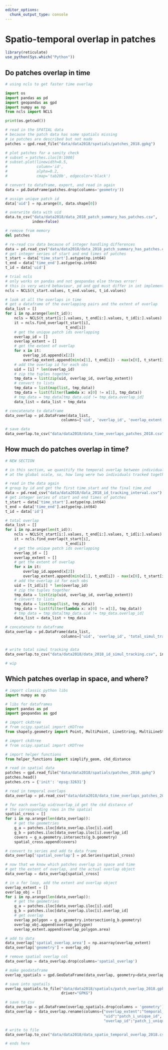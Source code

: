 ```yaml
---
editor_options: 
  chunk_output_type: console
---
```


# Spatio-temporal overlap in patches

```r
library(reticulate)
use_python(Sys.which("Python"))
```

## Do patches overlap in time

```python
# using ncls to get faster time overlap

import os
import pandas as pd
import geopandas as gpd
import numpy as np
from ncls import NCLS

print(os.getcwd())

# read in the SPATIAL data
# because the patch data has some spatials missing
# ie patches are described but not made
patches = gpd.read_file("data/data2018/spatials/patches_2018.gpkg")

# plot patches for a sanity check
# subset = patches.iloc[0:1000]
# subset.plot(linewidth=0.5,
#             column='id',
#             alpha=0.2,
#             cmap='tab20b', edgecolor='black')

# convert to dataframe, export, and read in again
data = pd.DataFrame(patches.drop(columns='geometry'))

# assign unique patch id
data['uid'] = np.arange(0, data.shape[0])

# overwrite data with uid
data.to_csv("data/data2018/data_2018_patch_summary_has_patches.csv",
            index=False)

# remove from memory
del patches

# re-read csv data because of integer handling differences
data = pd.read_csv("data/data2018/data_2018_patch_summary_has_patches.csv")
# get integer series of start and end times of patches
t_start = data['time_start'].astype(np.int64)
t_end = data['time_end'].astype(np.int64)
t_id = data['uid']

# trial ncls
# only works on pandas and not geopandas else throws error!
# this is very weird behaviour, pd and gpd must differ in int implementation
ncls = NCLS(t_start.values, t_end.values, t_id.values)

# look at all the overlaps in time
# get a dataframe of the overlapping pairs and the extent of overlap
data_list = []
for i in np.arange(len(t_id)):
    ncls = NCLS(t_start[i:].values, t_end[i:].values, t_id[i:].values)
    it = ncls.find_overlap(t_start[i],
                           t_end[i])
    # get the unique patch ids overlapping
    overlap_id = []
    overlap_extent = []
    # get the extent of overlap
    for x in it:
        overlap_id.append(x[2])
        overlap_extent.append(min(x[1], t_end[i]) - max(x[0], t_start[i]))
    # add the overlap id for each obs
    uid = [i] * len(overlap_id)
    # zip the tuples together
    tmp_data = list(zip(uid, overlap_id, overlap_extent))
    # convert to lists
    tmp_data = list(map(list, tmp_data))
    tmp_data = list(filter(lambda x: x[0] != x[1], tmp_data))
    # tmp_data = tmp_data[tmp_data.uid != tmp_data.overlap_id]
    data_list = data_list + tmp_data

# concatenate to dataframe
data_overlap = pd.DataFrame(data_list,
                         columns=['uid', 'overlap_id', 'overlap_extent'])

# save data
data_overlap.to_csv("data/data2018/data_time_overlaps_patches_2018.csv", index=False)
```

## How much do patches overlap in time?

```python
# NEW SECTION

# in this section, we quanitify the temporal overlap between individuals
# at the global scale, so, how long were two individuals tracked together

# read in the data again
# group by id and get the first time_start and the final time_end
data = pd.read_csv("data/data2018/data_2018_id_tracking_interval.csv")
# get integer series of start and end times of patches
t_start = data['time_start'].astype(np.int64)
t_end = data['time_end'].astype(np.int64)
t_id = data['id']

# total overlap
data_list = []
for i in np.arange(len(t_id)):
    ncls = NCLS(t_start[i:].values, t_end[i:].values, t_id[i:].values)
    it = ncls.find_overlap(t_start[i],
                           t_end[i])
    # get the unique patch ids overlapping
    overlap_id = []
    overlap_extent = []
    # get the extent of overlap
    for x in it:
        overlap_id.append(x[2])
        overlap_extent.append(min(x[1], t_end[i]) - max(x[0], t_start[i]))
    # add the overlap id for each obs
    uid = [t_id[i]] * len(overlap_id)
    # zip the tuples together
    tmp_data = list(zip(uid, overlap_id, overlap_extent))
    # convert to lists
    tmp_data = list(map(list, tmp_data))
    tmp_data = list(filter(lambda x: x[0] != x[1], tmp_data))
    # tmp_data = tmp_data[tmp_data.uid != tmp_data.overlap_id]
    data_list = data_list + tmp_data

# concatenate to dataframe
data_overlap = pd.DataFrame(data_list,
                         columns=['uid', 'overlap_id', 'total_simul_tracking'])


# write total simul tracking data
data_overlap.to_csv("data/data2018/data_2018_id_simul_tracking.csv", index=False)

# wip

```

## Which patches overlap in space, and where?

```python
# import classic python libs
import numpy as np

# libs for dataframes
import pandas as pd
import geopandas as gpd

# import ckdtree
# from scipy.spatial import cKDTree
from shapely.geometry import Point, MultiPoint, LineString, MultiLineString, Polygon, MultiPolygon

# import ckdtree
# from scipy.spatial import cKDTree

# import helper functions
from helper_functions import simplify_geom, ckd_distance

# read in spatial data
patches = gpd.read_file("data/data2018/spatials/patches_2018.gpkg")
patches.head()
patches.crs = {'init': 'epsg:32631'}

# read in temporal overlaps
data_overlap = pd.read_csv("data/data2018/data_time_overlaps_patches_2018.csv")

# for each overlap uid/overlap_id get the ckd distance of
# the corresponding rows in the spatial
spatial_cross = []
for i in np.arange(len(data_overlap)):
    # get the geometries
    g_a = patches.iloc[data_overlap.iloc[i].uid]
    g_b = patches.iloc[data_overlap.iloc[i].overlap_id]
    covers = g_a.geometry.intersects(g_b.geometry)
    spatial_cross.append(covers)

# convert to series and add to data frame
data_overlap['spatial_overlap'] = pd.Series(spatial_cross)

# now that we know which patches overlap in space and time
# get the extent of overlap, and the actual overlap object
data_overlap = data_overlap[spatial_cross]

# in a for loop, add the extent and overlap object
overlap_extent = []
overlap_obj = []
for i in np.arange(len(data_overlap)):
    # get the geometries
    g_a = patches.iloc[data_overlap.iloc[i].uid]
    g_b = patches.iloc[data_overlap.iloc[i].overlap_id]
    # get overlap
    overlap_polygon = g_a.geometry.intersection(g_b.geometry)
    overlap_obj.append(overlap_polygon)
    overlap_extent.append(overlap_polygon.area)

# add to data
data_overlap['spatial_overlap_area'] = np.asarray(overlap_extent)
data_overlap['geometry'] = overlap_obj

# remove spatial overlap col
data_overlap = data_overlap.drop(columns='spatial_overlap')

# make geodataframe
overlap_spatials = gpd.GeoDataFrame(data_overlap, geometry=data_overlap['geometry'])

# save into spatails
overlap_spatials.to_file("data/data2018/spatials/patch_overlap_2018.gpkg", layer='overlaps',
                         driver="GPKG")

# save to csv
data_overlap = pd.DataFrame(overlap_spatials.drop(columns = 'geometry'))
data_overlap = data_overlap.rename(columns={"overlap_extent":"temporal_overlap_seconds",
                                            "uid":"patch_i_unique_id",
                                            "overlap_id":"patch_j_unique_id"})

# write to file
data_overlap.to_csv("data/data2018/data_spatio_temporal_overlap_2018.csv", index=False)

# ends here

```

